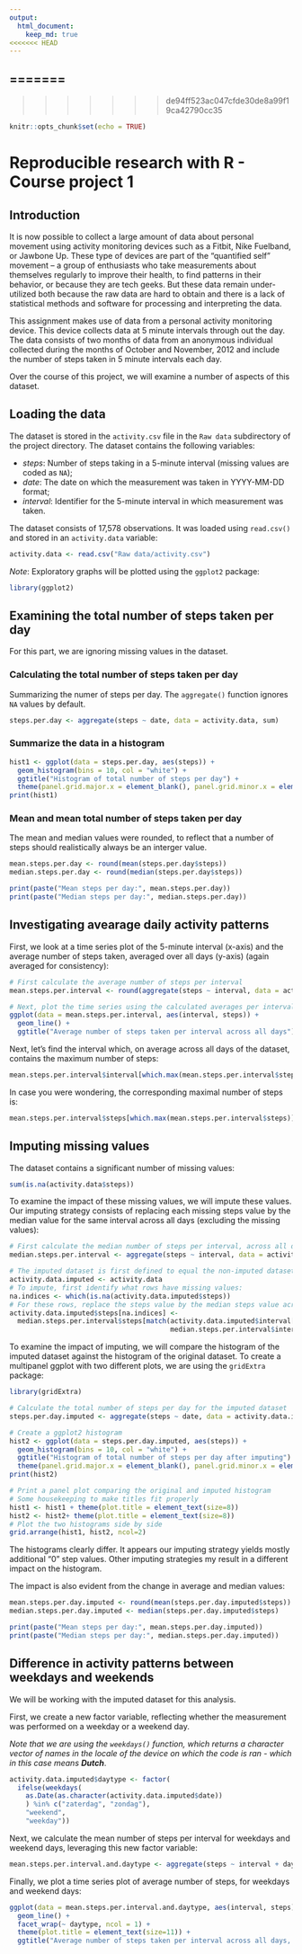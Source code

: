 ```yaml
---
output:
  html_document:
    keep_md: true
<<<<<<< HEAD
---
```

=======
--- 
>>>>>>> de94ff523ac047cfde30de8a99f19ca42790cc35

```r
knitr::opts_chunk$set(echo = TRUE)
```

Reproducible research with R - Course project 1
===============================================

Introduction
------------

It is now possible to collect a large amount of data about personal movement using activity monitoring devices such as a Fitbit, Nike Fuelband, or Jawbone Up. These type of devices are part of the “quantified self” movement – a group of enthusiasts who take measurements about themselves regularly to improve their health, to find patterns in their behavior, or because they are tech geeks. But these data remain under-utilized both because the raw data are hard to obtain and there is a lack of statistical methods and software for processing and interpreting the data.

This assignment makes use of data from a personal activity monitoring device. This device collects data at 5 minute intervals through out the day. The data consists of two months of data from an anonymous individual collected during the months of October and November, 2012 and include the number of steps taken in 5 minute intervals each day.

Over the course of this project, we will examine a number of aspects of this dataset.

Loading the data
----------------

The dataset is stored in the `activity.csv` file in the `Raw data` subdirectory of the project directory. The dataset contains the following variables:


* *steps*: Number of steps taking in a 5-minute interval (missing values are coded as `NA`);
* *date*: The date on which the measurement was taken in YYYY-MM-DD format;
* *interval*: Identifier for the 5-minute interval in which measurement was taken.

The dataset consists of 17,578 observations. It was loaded using `read.csv()` and stored in an `activity.data` variable:

```r
activity.data <- read.csv("Raw data/activity.csv")
```

*Note*: Exploratory graphs will be plotted using the `ggplot2` package:

```r
library(ggplot2)
```

Examining the total number of steps taken per day
-------------------------------------------------

For this part, we are ignoring missing values in the dataset.

### Calculating the total number of steps taken per day

Summarizing the numer of steps per day. The `aggregate()` function ignores `NA` values by default.

```r
steps.per.day <- aggregate(steps ~ date, data = activity.data, sum)
```

### Summarize the data in a histogram

```r
hist1 <- ggplot(data = steps.per.day, aes(steps)) + 
  geom_histogram(bins = 10, col = "white") +
  ggtitle("Histogram of total number of steps per day") +
  theme(panel.grid.major.x = element_blank(), panel.grid.minor.x = element_blank())
print(hist1)
```

### Mean and mean total number of steps taken per day

The mean and median values were rounded, to reflect that a number of steps should realistically always be an interger value.

```r
mean.steps.per.day <- round(mean(steps.per.day$steps))
median.steps.per.day <- round(median(steps.per.day$steps))

print(paste("Mean steps per day:", mean.steps.per.day))
print(paste("Median steps per day:", median.steps.per.day))
```

Investigating avearage daily activity patterns
----------------------------------------------

First, we look at a time series plot of the 5-minute interval (x-axis) and the average number of steps taken, averaged over all days (y-axis) (again averaged for consistency):

```r
# First calculate the average number of steps per interval
mean.steps.per.interval <- round(aggregate(steps ~ interval, data = activity.data, mean))

# Next, plot the time series using the calculated averages per interval
ggplot(data = mean.steps.per.interval, aes(interval, steps)) + 
  geom_line() +
  ggtitle("Average number of steps taken per interval across all days")

```

Next, let's find the interval which, on average across all days of the dataset, contains the maximum number of steps:

```r
mean.steps.per.interval$interval[which.max(mean.steps.per.interval$steps)]
```

In case you were wondering, the corresponding maximal number of steps is:

```r
mean.steps.per.interval$steps[which.max(mean.steps.per.interval$steps)]
```

Imputing missing values
-----------------------

The dataset contains a significant number of missing values:

```r
sum(is.na(activity.data$steps))
```

To examine the impact of these missing values, we will impute these values. Our imputing strategy consists of replacing each missing steps value by the median value for the same interval across all days (excluding the missing values):

```r
# First calculate the median number of steps per interval, across all days
median.steps.per.interval <- aggregate(steps ~ interval, data = activity.data, median)

# The imputed dataset is first defined to equal the non-imputed dataset
activity.data.imputed <- activity.data
# To impute, first identify what rows have missing values:
na.indices <- which(is.na(activity.data.imputed$steps))
# For these rows, replace the steps value by the median steps value across all days for the same interval
activity.data.imputed$steps[na.indices] <- 
  median.steps.per.interval$steps[match(activity.data.imputed$interval[na.indices], 
                                        median.steps.per.interval$interval)]
```

To examine the impact of imputing, we will compare the histogram of the imputed dataset against the histogram of the original dataset. To create a multipanel ggplot with two different plots, we are using the `gridExtra` package:

```r
library(gridExtra)

# Calculate the total number of steps per day for the imputed dataset
steps.per.day.imputed <- aggregate(steps ~ date, data = activity.data.imputed, sum)

# Create a ggplot2 histogram
hist2 <- ggplot(data = steps.per.day.imputed, aes(steps)) + 
  geom_histogram(bins = 10, col = "white") +
  ggtitle("Histogram of total number of steps per day after imputing") +
  theme(panel.grid.major.x = element_blank(), panel.grid.minor.x = element_blank())
print(hist2)

# Print a panel plot comparing the original and imputed histogram
# Some housekeeping to make titles fit properly
hist1 <- hist1 + theme(plot.title = element_text(size=8))
hist2 <- hist2+ theme(plot.title = element_text(size=8))
# Plot the two histograms side by side
grid.arrange(hist1, hist2, ncol=2)
```

The histograms clearly differ. It appears our imputing strategy yields mostly additional "0" step values. Other imputing strategies my result in a different impact on the histogram. 

The impact is also evident from the change in average and median values:

```r
mean.steps.per.day.imputed <- round(mean(steps.per.day.imputed$steps))
median.steps.per.day.imputed <- median(steps.per.day.imputed$steps)

print(paste("Mean steps per day:", mean.steps.per.day.imputed))
print(paste("Median steps per day:", median.steps.per.day.imputed))
```

Difference in activity patterns between weekdays and weekends
-------------------------------------------------------------

We will be working with the imputed dataset for this analysis.

First, we create a new factor variable, reflecting whether the measurement was performed on a weekday or a weekend day. 

*Note that we are using the `weekdays()` function, which returns a character vector of names in the locale of the device on which the code is ran - which in this case means ****Dutch***.

```r
activity.data.imputed$daytype <- factor(
  ifelse(weekdays(
    as.Date(as.character(activity.data.imputed$date))
    ) %in% c("zaterdag", "zondag"), 
    "weekend", 
    "weekday"))
```

Next, we calculate the mean number of steps per interval for weekdays and weekend days, leveraging this new factor variable:

```r
mean.steps.per.interval.and.daytype <- aggregate(steps ~ interval + daytype, data = activity.data.imputed, mean)
```

Finally, we plot a time series plot of average number of steps, for weekdays and weekend days:

```r
ggplot(data = mean.steps.per.interval.and.daytype, aes(interval, steps)) + 
  geom_line() +
  facet_wrap(~ daytype, ncol = 1) +
  theme(plot.title = element_text(size=11)) +
  ggtitle("Average number of steps taken per interval across all days, for weekdays and weekends")
```